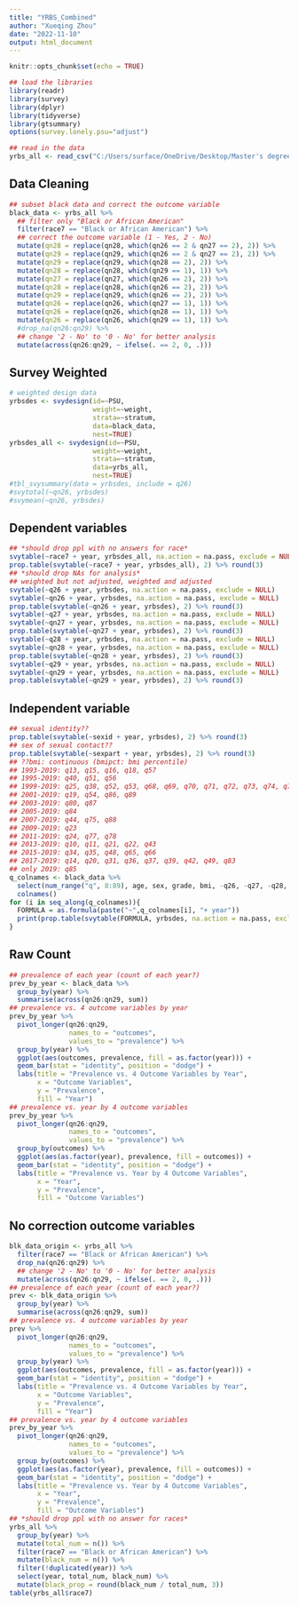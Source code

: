 ```yaml
---
title: "YRBS_Combined"
author: "Xueqing Zhou"
date: "2022-11-10"
output: html_document
---
```


```r
knitr::opts_chunk$set(echo = TRUE)
```

```r
## load the libraries
library(readr)
library(survey)
library(dplyr)
library(tidyverse)
library(gtsummary)
options(survey.lonely.psu="adjust")
```

```r
## read in the data
yrbs_all <- read_csv("C:/Users/surface/OneDrive/Desktop/Master's degree/Summer 2022 CLASS/Capstone/sadc_2019_national.csv")
```

## Data Cleaning

```r
## subset black data and correct the outcome variable
black_data <- yrbs_all %>%
  ## filter only "Black or African American"
  filter(race7 == "Black or African American") %>%
  ## correct the outcome variable (1 - Yes, 2 - No)
  mutate(qn28 = replace(qn28, which(qn26 == 2 & qn27 == 2), 2)) %>%
  mutate(qn29 = replace(qn29, which(qn26 == 2 & qn27 == 2), 2)) %>%
  mutate(qn29 = replace(qn29, which(qn28 == 2), 2)) %>%
  mutate(qn28 = replace(qn28, which(qn29 == 1), 1)) %>%
  mutate(qn27 = replace(qn27, which(qn26 == 2), 2)) %>%
  mutate(qn28 = replace(qn28, which(qn26 == 2), 2)) %>%
  mutate(qn29 = replace(qn29, which(qn26 == 2), 2)) %>%
  mutate(qn26 = replace(qn26, which(qn27 == 1), 1)) %>%
  mutate(qn26 = replace(qn26, which(qn28 == 1), 1)) %>%
  mutate(qn26 = replace(qn26, which(qn29 == 1), 1)) %>%
  #drop_na(qn26:qn29) %>%
  ## change '2 - No' to '0 - No' for better analysis
  mutate(across(qn26:qn29, ~ ifelse(. == 2, 0, .)))
```


## Survey Weighted

```r
# weighted design data
yrbsdes <- svydesign(id=~PSU, 
                     weight=~weight, 
                     strata=~stratum, 
                     data=black_data, 
                     nest=TRUE)
yrbsdes_all <- svydesign(id=~PSU, 
                     weight=~weight, 
                     strata=~stratum, 
                     data=yrbs_all, 
                     nest=TRUE)
#tbl_svysummary(data = yrbsdes, include = q26)
#svytotal(~qn26, yrbsdes)
#svymean(~qn26, yrbsdes)
```


## Dependent variables

```r
## *should drop ppl with no answers for race*
svytable(~race7 + year, yrbsdes_all, na.action = na.pass, exclude = NULL)
prop.table(svytable(~race7 + year, yrbsdes_all), 2) %>% round(3)
## *should drop NAs for analysis*
## weighted but not adjusted, weighted and adjusted　
svytable(~q26 + year, yrbsdes, na.action = na.pass, exclude = NULL)
svytable(~qn26 + year, yrbsdes, na.action = na.pass, exclude = NULL)
prop.table(svytable(~qn26 + year, yrbsdes), 2) %>% round(3)
svytable(~q27 + year, yrbsdes, na.action = na.pass, exclude = NULL)
svytable(~qn27 + year, yrbsdes, na.action = na.pass, exclude = NULL)
prop.table(svytable(~qn27 + year, yrbsdes), 2) %>% round(3)
svytable(~q28 + year, yrbsdes, na.action = na.pass, exclude = NULL)
svytable(~qn28 + year, yrbsdes, na.action = na.pass, exclude = NULL)
prop.table(svytable(~qn28 + year, yrbsdes), 2) %>% round(3)
svytable(~q29 + year, yrbsdes, na.action = na.pass, exclude = NULL)
svytable(~qn29 + year, yrbsdes, na.action = na.pass, exclude = NULL)
prop.table(svytable(~qn29 + year, yrbsdes), 2) %>% round(3)
```


## Independent variable

```r
## sexual identity??
prop.table(svytable(~sexid + year, yrbsdes), 2) %>% round(3)
## sex of sexual contact??
prop.table(svytable(~sexpart + year, yrbsdes), 2) %>% round(3)
## ??bmi: continuous (bmipct: bmi percentile)
## 1993-2019: q13, q15, q16, q18, q57
## 1995-2019: q40, q51, q56
## 1999-2019: q25, q38, q52, q53, q68, q69, q70, q71, q72, q73, q74, q76, q79, q82
## 2001-2019: q19, q54, q86, q89
## 2003-2019: q80, q87
## 2005-2019: q84
## 2007-2019: q44, q75, q88
## 2009-2019: q23
## 2011-2019: q24, q77, q78
## 2013-2019: q10, q11, q21, q22, q43
## 2015-2019: q34, q35, q48, q65, q66
## 2017-2019: q14, q20, q31, q36, q37, q39, q42, q49, q83
## only 2019: q85
q_colnames <- black_data %>%
  select(num_range("q", 8:89), age, sex, grade, bmi, -q26, -q27, -q28, -q29) %>%
  colnames()
for (i in seq_along(q_colnames)){
  FORMULA = as.formula(paste("~",q_colnames[i], "+ year"))
  print(prop.table(svytable(FORMULA, yrbsdes, na.action = na.pass, exclude = NULL), 2) %>% round(3))
}
```


## Raw Count

```r
## prevalence of each year (count of each year?)
prev_by_year <- black_data %>% 
  group_by(year) %>%
  summarise(across(qn26:qn29, sum))
## prevalence vs. 4 outcome variables by year
prev_by_year %>%
  pivot_longer(qn26:qn29,
               names_to = "outcomes",
               values_to = "prevalence") %>%
  group_by(year) %>%
  ggplot(aes(outcomes, prevalence, fill = as.factor(year))) +
  geom_bar(stat = "identity", position = "dodge") +
  labs(title = "Prevalence vs. 4 Outcome Variables by Year",
       x = "Outcome Variables",
       y = "Prevalence",
       fill = "Year")
## prevalence vs. year by 4 outcome variables
prev_by_year %>%
  pivot_longer(qn26:qn29,
               names_to = "outcomes",
               values_to = "prevalence") %>%
  group_by(outcomes) %>%
  ggplot(aes(as.factor(year), prevalence, fill = outcomes)) +
  geom_bar(stat = "identity", position = "dodge") +
  labs(title = "Prevalence vs. Year by 4 Outcome Variables",
       x = "Year",
       y = "Prevalence",
       fill = "Outcome Variables")
```

## No correction outcome variables

```r
blk_data_origin <- yrbs_all %>%
  filter(race7 == "Black or African American") %>%
  drop_na(qn26:qn29) %>%
  ## change '2 - No' to '0 - No' for better analysis
  mutate(across(qn26:qn29, ~ ifelse(. == 2, 0, .)))
## prevalence of each year (count of each year?)
prev <- blk_data_origin %>% 
  group_by(year) %>%
  summarise(across(qn26:qn29, sum))
## prevalence vs. 4 outcome variables by year
prev %>%
  pivot_longer(qn26:qn29,
               names_to = "outcomes",
               values_to = "prevalence") %>%
  group_by(year) %>%
  ggplot(aes(outcomes, prevalence, fill = as.factor(year))) +
  geom_bar(stat = "identity", position = "dodge") +
  labs(title = "Prevalence vs. 4 Outcome Variables by Year",
       x = "Outcome Variables",
       y = "Prevalence",
       fill = "Year")
## prevalence vs. year by 4 outcome variables
prev_by_year %>%
  pivot_longer(qn26:qn29,
               names_to = "outcomes",
               values_to = "prevalence") %>%
  group_by(outcomes) %>%
  ggplot(aes(as.factor(year), prevalence, fill = outcomes)) +
  geom_bar(stat = "identity", position = "dodge") +
  labs(title = "Prevalence vs. Year by 4 Outcome Variables",
       x = "Year",
       y = "Prevalence",
       fill = "Outcome Variables")
## *should drop ppl with no answer for races*
yrbs_all %>%
  group_by(year) %>%
  mutate(total_num = n()) %>%
  filter(race7 == "Black or African American") %>%
  mutate(black_num = n()) %>%
  filter(!duplicated(year)) %>%
  select(year, total_num, black_num) %>%
  mutate(black_prop = round(black_num / total_num, 3))
table(yrbs_all$race7)
```

